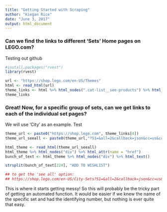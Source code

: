 ```yaml
---
title: "Getting Started with Scraping"
author: "Kiegan Rice"
date: "June 3, 2017"
output: html_document
---
```


### Can we find the links to different 'Sets' Home pages on LEGO.com?  
Testing out github


```r
#install.packages("rvest")
library(rvest)

url <- "https://shop.lego.com/en-US/Themes"
html <- read_html(url)
theme_links <- html %>% html_nodes(".cat-list__see-products") %>% html_attr(name="href")
theme_links
```

### Great! Now, for a specific group of sets, can we get links to each of the individual set pages?  

We will use 'City' as an example. Test 
```r
theme_url <- paste0("https://shop.lego.com", theme_links[4])
theme_url_seeall <- paste0(theme_url,"?S1=&all=2&callback=json&cc=us&count=18&do=json-db&i=1&jsonp=jsonCallback&lang=en&pt=shop&q=*&q1=E2034D52-000A-43AB-A026-06F14E7A23C1&q2=setTypesFacetCategory&rank=rankUS&showRetired=false&sort=sort_flags&sp_q_exact_9=us&x1=theme_id&x2=productType_id")

html_theme <- read_html(theme_url_seeall)
html_theme %>% html_nodes("div") %>% html_attr(name = "href")
bunch_of_text <- html_theme %>% html_nodes("div") %>% html_text()

strsplit(bunch_of_text[224], "ADD TO WISHLIST")

## to get the 'see all' option: 
## https://shop.lego.com/en-US/City-Sets?S1=&all=2&callback=json&cc=us&count=18&do=json-db&i=1&jsonp=jsonCallback&lang=en&pt=shop&q=*&q1=E2034D52-000A-43AB-A026-06F14E7A23C1&q2=setTypesFacetCategory&rank=rankUS&showRetired=false&sort=sort_flags&sp_q_exact_9=us&x1=theme_id&x2=productType_id
```

This is where it starts getting messy! So this will probably be the tricky part of getting an automated function. It would be easier if we knew the name of the specific set and had the identifying number, but nothing is ever quite that easy.  
